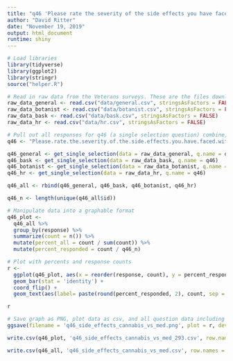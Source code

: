 ```yaml
---
title: "q46 'Please rate the severity of the side effects you have faced with prescription medications compared to cannabis treatments:' (Veterans)"
author: "David Ritter"
date: "November 19, 2019"
output: html_document
runtime: shiny
---
```


```r
# Load libraries
library(tidyverse)
library(ggplot2)
library(stringr)
source("helper.R")
```

```r
# Read in raw data from the Veterans surveys. These are the files downloaded from survey monkey saved as a .csv
raw_data_general <- read.csv("data/general.csv", stringsAsFactors = FALSE)
raw_data_botanist <- read.csv("data/botanist.csv", stringsAsFactors = FALSE)
raw_data_bask <- read.csv("data/bask.csv", stringsAsFactors = FALSE)
raw_data_hr <- read.csv("data/hr.csv", stringsAsFactors = FALSE)
```

```r
# Pull out all responses for q46 (a single selection question) combine, then determine 'question n'
q46 <- "Please.rate.the.severity.of.the.side.effects.you.have.faced.with.prescription.medications.compared.to.cannabis.treatments."

q46_general <- get_single_selection(data = raw_data_general, q.name = q46)
q46_bask <- get_single_selection(data = raw_data_bask, q.name = q46)
q46_botanist <- get_single_selection(data = raw_data_botanist, q.name = q46)
q46_hr <- get_single_selection(data = raw_data_hr, q.name = q46)

q46_all <- rbind(q46_general, q46_bask, q46_botanist, q46_hr)

q46_n <- length(unique(q46_all$id))
```

```r
# Manipulate data into a graphable format
q46_plot <- 
  q46_all %>%
  group_by(response) %>%
  summarize(count = n()) %>%
  mutate(percent_all = count / sum(count)) %>%
  mutate(percent_responded = count / q46_n)
```

```r
# Plot with percents and response counts
r <- 
  ggplot(q46_plot, aes(x = reorder(response, count), y = percent_responded)) +
  geom_bar(stat = 'identity') +
  coord_flip() +
  geom_text(aes(label= paste(round(percent_responded, 2), count, sep = "***")))

r
```

```r
# Save graph as PNG, plot data as csv, and all question data including response IDs as csv (save question n and N at end of plot file as "_x.x")
ggsave(filename = 'q46_side_effects_cannabis_vs_med.png', plot = r, device = 'png')

write.csv(q46_plot, 'q46_side_effects_cannabis_vs_med_293.csv', row.names = FALSE)

write.csv(q46_all, 'q46_side_effects_cannabis_vs_med.csv', row.names = FALSE)
```

